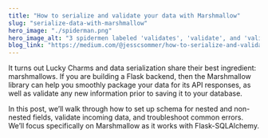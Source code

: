 ```yaml
---
title: "How to serialize and validate your data with Marshmallow"
slug: "serialize-data-with-marshmallow"
hero_image: "./spiderman.png"
hero_image_alt: "3 spidermen labeled 'validates', 'validate', and 'validates_schema' pointing at each other"
blog_link: "https://medium.com/@jesscsommer/how-to-serialize-and-validate-your-data-with-marshmallow-a815b2276a"
---
```


It turns out Lucky Charms and data serialization share their best ingredient: marshmallows. If you are building a Flask backend, then the Marshmallow library can help you smoothly package your data for its API responses, as well as validate any new information prior to saving it to your database.

In this post, we’ll walk through how to set up schema for nested and non-nested fields, validate incoming data, and troubleshoot common errors. We’ll focus specifically on Marshmallow as it works with Flask-SQLAlchemy.